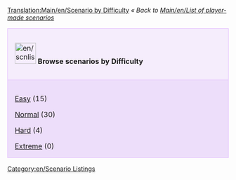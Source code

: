 [[Translation:Main/en/Scenario by Difficulty]]{{en/-}}
''« Back to [[Main/en/List of player-made scenarios]]''

{| cellspacing="3" class="mainpagetable" align="center" width="100%"
|- valign="top" 
|style="font-size: 100%; BACKGROUND-COLOR: #F5EDFC; border: 1px solid #E1BBFF; margin: 0; padding: 1em; text-align: left; width:14%"|[[File:en/scnlist-difficulty.png|48px]] <font size="3">'''Browse scenarios by Difficulty'''</font>
|-
|style="font-size: 100%; BACKGROUND-COLOR: #EDDEFA; border: 1px solid #E1BBFF; margin: 0; padding: 1em 1em 0em 1em; text-align: left;"|

[[Main/en/Scenario by Difficulty - Easy|Easy]] (15)

[[Main/en/Scenario by Difficulty - Normal|Normal]] (30)

[[Main/en/Scenario by Difficulty - Hard|Hard]] (4)

[[Main/en/Scenario by Difficulty - Extreme|Extreme]] (0)

|}

[[Category:en/Scenario Listings]]